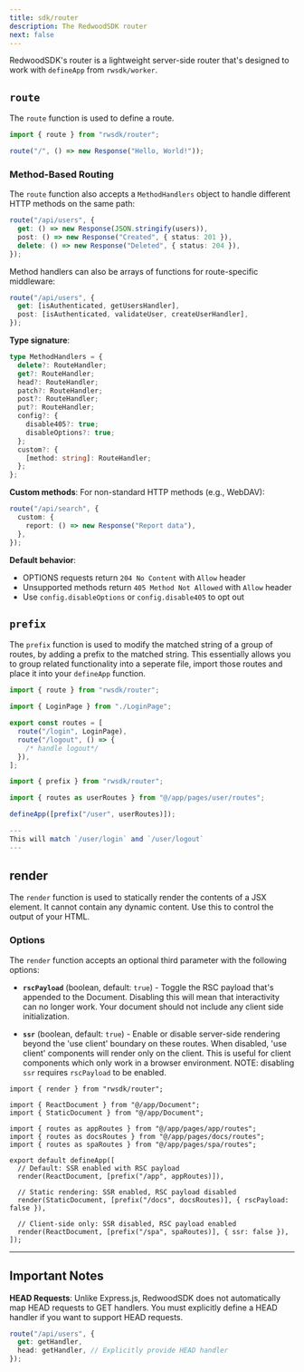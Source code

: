 ```yaml
---
title: sdk/router
description: The RedwoodSDK router
next: false
---
```


RedwoodSDK's router is a lightweight server-side router that's designed to work with `defineApp` from `rwsdk/worker`.

## `route`

The `route` function is used to define a route.

```ts
import { route } from "rwsdk/router";

route("/", () => new Response("Hello, World!"));
```

### Method-Based Routing

The `route` function also accepts a `MethodHandlers` object to handle different HTTP methods on the same path:

```ts
route("/api/users", {
  get: () => new Response(JSON.stringify(users)),
  post: () => new Response("Created", { status: 201 }),
  delete: () => new Response("Deleted", { status: 204 }),
});
```

Method handlers can also be arrays of functions for route-specific middleware:

```ts
route("/api/users", {
  get: [isAuthenticated, getUsersHandler],
  post: [isAuthenticated, validateUser, createUserHandler],
});
```

**Type signature**:

```ts
type MethodHandlers = {
  delete?: RouteHandler;
  get?: RouteHandler;
  head?: RouteHandler;
  patch?: RouteHandler;
  post?: RouteHandler;
  put?: RouteHandler;
  config?: {
    disable405?: true;
    disableOptions?: true;
  };
  custom?: {
    [method: string]: RouteHandler;
  };
};
```

**Custom methods**: For non-standard HTTP methods (e.g., WebDAV):

```ts
route("/api/search", {
  custom: {
    report: () => new Response("Report data"),
  },
});
```

**Default behavior**:

- OPTIONS requests return `204 No Content` with `Allow` header
- Unsupported methods return `405 Method Not Allowed` with `Allow` header
- Use `config.disableOptions` or `config.disable405` to opt out

## `prefix`

The `prefix` function is used to modify the matched string of a group of routes, by adding a prefix to the matched string. This essentially allows you to group related functionality into a seperate file, import those routes and place it into your `defineApp` function.

```ts title="app/pages/user/routes.ts"
import { route } from "rwsdk/router";

import { LoginPage } from "./LoginPage";

export const routes = [
  route("/login", LoginPage),
  route("/logout", () => {
    /* handle logout*/
  }),
];
```

```ts title="worker.ts"
import { prefix } from "rwsdk/router";

import { routes as userRoutes } from "@/app/pages/user/routes";

defineApp([prefix("/user", userRoutes)]);

---
This will match `/user/login` and `/user/logout`
---
```

## render

The `render` function is used to statically render the contents of a JSX element. It cannot contain any dynamic content. Use this to control the output of your HTML.

### Options

The `render` function accepts an optional third parameter with the following options:

- **`rscPayload`** (boolean, default: `true`) - Toggle the RSC payload that's appended to the Document. Disabling this will mean that interactivity can no longer work. Your document should not include any client side initialization.

- **`ssr`** (boolean, default: `true`) - Enable or disable server-side rendering beyond the 'use client' boundary on these routes. When disabled, 'use client' components will render only on the client. This is useful for client components which only work in a browser environment. NOTE: disabling `ssr` requires `rscPayload` to be enabled.

```tsx
import { render } from "rwsdk/router";

import { ReactDocument } from "@/app/Document";
import { StaticDocument } from "@/app/Document";

import { routes as appRoutes } from "@/app/pages/app/routes";
import { routes as docsRoutes } from "@/app/pages/docs/routes";
import { routes as spaRoutes } from "@/app/pages/spa/routes";

export default defineApp([
  // Default: SSR enabled with RSC payload
  render(ReactDocument, [prefix("/app", appRoutes)]),

  // Static rendering: SSR enabled, RSC payload disabled
  render(StaticDocument, [prefix("/docs", docsRoutes)], { rscPayload: false }),

  // Client-side only: SSR disabled, RSC payload enabled
  render(ReactDocument, [prefix("/spa", spaRoutes)], { ssr: false }),
]);
```

---

## Important Notes

**HEAD Requests**: Unlike Express.js, RedwoodSDK does not automatically map HEAD requests to GET handlers. You must explicitly define a HEAD handler if you want to support HEAD requests.

```ts
route("/api/users", {
  get: getHandler,
  head: getHandler, // Explicitly provide HEAD handler
});
```
